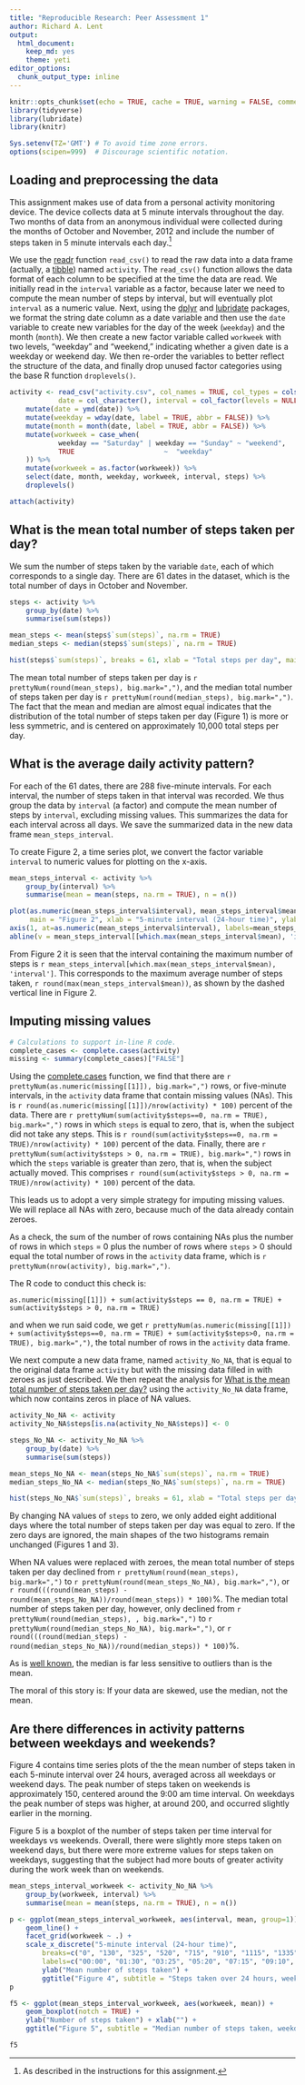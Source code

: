 ```yaml
---
title: "Reproducible Research: Peer Assessment 1"
author: Richard A. Lent
output: 
  html_document:
    keep_md: yes
    theme: yeti
editor_options: 
  chunk_output_type: inline
---
```


```r

knitr::opts_chunk$set(echo = TRUE, cache = TRUE, warning = FALSE, comment = FALSE)
library(tidyverse)
library(lubridate)
library(knitr)

Sys.setenv(TZ='GMT') # To avoid time zone errors.
options(scipen=999)  # Discourage scientific notation.

```

## Loading and preprocessing the data

This assignment makes use of data from a personal activity monitoring device. The device collects data at 5 minute intervals throughout the day. Two months of data from an anonymous individual were collected during the months of October and November, 2012 and include the number of steps taken in 5 minute intervals each day.^[As described in the instructions for this assignment.]

We use the [readr](http://readr.tidyverse.org/) function `read_csv()` to read the raw data into a data frame (actually, a [tibble](http://tibble.tidyverse.org/)) named `activity`. The `read_csv()` function allows the data format of each column to be specified at the time the data are read. We initially read in the `interval` variable as a factor, because later we need to compute the mean number of steps by interval, but will eventually plot `interval` as a numeric value. Next, using the [dplyr](http://dplyr.tidyverse.org/) and [lubridate](http://lubridate.tidyverse.org/) packages, we format the string date column as a date variable and then use the `date` variable to create new variables for the day of the week (`weekday`) and the month (`month`). We then create a new factor variable called `workweek` with two levels, "weekday" and "weekend," indicating whether a given date is a weekday or weekend day. We then re-order the variables to better reflect the structure of the data, and finally drop unused factor categories using the base R function `droplevels()`.  

```r

activity <- read_csv("activity.csv", col_names = TRUE, col_types = cols(steps = col_integer(), 
            date = col_character(), interval = col_factor(levels = NULL))) %>% 
    mutate(date = ymd(date)) %>% 
    mutate(weekday = wday(date, label = TRUE, abbr = FALSE)) %>% 
    mutate(month = month(date, label = TRUE, abbr = FALSE)) %>%
    mutate(workweek = case_when(
            weekday == "Saturday" | weekday == "Sunday" ~ "weekend",
            TRUE                      ~  "weekday"
    )) %>% 
    mutate(workweek = as.factor(workweek)) %>% 
    select(date, month, weekday, workweek, interval, steps) %>% 
    droplevels()

attach(activity)

```

## What is the mean total number of steps taken per day? {#link1}

We sum the number of steps taken by the variable `date`, each of which corresponds to a single day. There are 61 dates in the dataset, which is the total number of days in October and November.

```r

steps <- activity %>% 
    group_by(date) %>% 
    summarise(sum(steps))

mean_steps <- mean(steps$`sum(steps)`, na.rm = TRUE)
median_steps <- median(steps$`sum(steps)`, na.rm = TRUE)

hist(steps$`sum(steps)`, breaks = 61, xlab = "Total steps per day", main = "Figure 1")

```

The mean total number of steps taken per day is `r prettyNum(round(mean_steps), big.mark=",")`, and the median total number of steps taken per day is `r prettyNum(round(median_steps), big.mark=",")`. The fact that the mean and median are almost equal indicates that the distribution of the total number of steps taken per day (Figure 1) is more or less symmetric, and is centered on approximately 10,000 total steps per day. 

## What is the average daily activity pattern?

For each of the 61 dates, there are 288 five-minute intervals. For each interval, the number of steps taken in that interval was recorded. We thus group the data by `interval` (a factor) and compute the mean number of steps by `interval`, excluding missing values. This summarizes the data for each interval across all days. We save the summarized data in the new data frame `mean_steps_interval`.

To create Figure 2, a time series plot, we convert the factor variable `interval` to numeric values for plotting on the x-axis.

```r

mean_steps_interval <- activity %>% 
    group_by(interval) %>% 
    summarise(mean = mean(steps, na.rm = TRUE), n = n()) 

plot(as.numeric(mean_steps_interval$interval), mean_steps_interval$mean, type="l", 
     main = "Figure 2", xlab = "5-minute interval (24-hour time)", ylab = "Mean number of steps taken", xaxt="n")
axis(1, at=as.numeric(mean_steps_interval$interval), labels=mean_steps_interval$interval)
abline(v = mean_steps_interval[[which.max(mean_steps_interval$mean), 'interval']], lty = 5)

```

From Figure 2 it is seen that the interval containing the maximum number of steps is `r mean_steps_interval[which.max(mean_steps_interval$mean), 'interval']`. This corresponds to the maximum average number of steps taken, `r round(max(mean_steps_interval$mean))`, as shown by the dashed vertical line in Figure 2.

## Imputing missing values

```r

# Calculations to support in-line R code.
complete_cases <- complete.cases(activity)
missing <- summary(complete_cases)["FALSE"]

```

Using the [complete.cases](https://stat.ethz.ch/R-manual/R-devel/library/stats/html/complete.cases.html) function, we find that there are `r prettyNum(as.numeric(missing[[1]]), big.mark=",")` rows, or five-minute intervals, in the `activity` data frame that contain missing values (NAs). This is `r round(as.numeric(missing[[1]])/nrow(activity) * 100)` percent of the data. There are `r prettyNum(sum(activity$steps==0, na.rm = TRUE), big.mark=",")` rows in which `steps` is equal to zero, that is, when the subject did not take any steps. This is `r round(sum(activity$steps==0, na.rm = TRUE)/nrow(activity) * 100)` percent of the data. Finally, there are `r prettyNum(sum(activity$steps > 0, na.rm = TRUE), big.mark=",")` rows in which the `steps` variable is greater than zero, that is, when the subject actually moved. This comprises `r round(sum(activity$steps > 0, na.rm = TRUE)/nrow(activity) * 100)` percent of the data.

This leads us to adopt a very simple strategy for imputing missing values. We will replace all NAs with zero, because much of the data already contain zeroes. 

As a check, the sum of the number of rows containing NAs plus the number of rows in which `steps` = 0 plus the number of rows where `steps` > 0 should equal the total number of rows in the `activity` data frame, which is `r prettyNum(nrow(activity), big.mark=",")`.

The R code to conduct this check is:

`as.numeric(missing[[1]]) + sum(activity$steps == 0, na.rm = TRUE) + sum(activity$steps > 0, na.rm = TRUE)`

and when we run said code, we get `r prettyNum(as.numeric(missing[[1]]) + sum(activity$steps==0, na.rm = TRUE) + sum(activity$steps>0, na.rm = TRUE), big.mark=",")`, the total number of rows in the `activity` data frame.

We next compute a new data frame, named `activity_No_NA`, that is equal to the original data frame `activity` but with the missing data filled in with zeroes as just described. We then repeat the analysis for [What is the mean total number of steps taken per day?](#link1) using the `activity_No_NA` data frame, which now contains zeros in place of NA values.

```r

activity_No_NA <- activity
activity_No_NA$steps[is.na(activity_No_NA$steps)] <- 0

steps_No_NA <- activity_No_NA %>% 
    group_by(date) %>% 
    summarise(sum(steps))

mean_steps_No_NA <- mean(steps_No_NA$`sum(steps)`, na.rm = TRUE)
median_steps_No_NA <- median(steps_No_NA$`sum(steps)`, na.rm = TRUE)

hist(steps_No_NA$`sum(steps)`, breaks = 61, xlab = "Total steps per day (NAs replaced by 0)", main = "Figure 3")

```

By changing NA values of `steps` to zero, we only added eight additional days where the total number of steps taken per day was equal to zero. If the zero days are ignored, the main shapes of the two histograms remain unchanged (Figures 1 and 3).

When NA values were replaced with zeroes, the mean total number of steps taken per day declined from `r prettyNum(round(mean_steps), big.mark=",")` to `r prettyNum(round(mean_steps_No_NA), big.mark=",")`, or `r round(((round(mean_steps) - round(mean_steps_No_NA))/round(mean_steps)) * 100)`%. The median total number of steps taken per day, however, only declined from `r prettyNum(round(median_steps), , big.mark=",")` to `r prettyNum(round(median_steps_No_NA), big.mark=",")`, or `r round(((round(median_steps) - round(median_steps_No_NA))/round(median_steps)) * 100)`%.

As is [well known](https://en.wikipedia.org/wiki/Median), the median is far less sensitive to outliers than is the mean.

The moral of this story is: If your data are skewed, use the median, not the mean.

## Are there differences in activity patterns between weekdays and weekends?

Figure 4 contains time series plots of the the mean number of steps taken in each 5-minute interval over 24 hours, averaged across all weekdays or weekend days. The peak number of steps taken on weekends is approximately 150, centered around the 9:00 am time interval. On weekdays the peak number of steps was higher, at around 200, and occurred slightly earlier in the morning.

Figure 5 is a boxplot of the number of steps taken per time interval for weekdays vs weekends. Overall, there were slightly more steps taken on weekend days, but there were more extreme values for steps taken on weekdays, suggesting that the subject had more bouts of greater activity during the work week than on weekends.

```r

mean_steps_interval_workweek <- activity_No_NA %>%
    group_by(workweek, interval) %>%
    summarise(mean = mean(steps, na.rm = TRUE), n = n())

p <- ggplot(mean_steps_interval_workweek, aes(interval, mean, group=1)) +
    geom_line() +
    facet_grid(workweek ~ .) +
    scale_x_discrete("5-minute interval (24-hour time)",
        breaks=c("0", "130", "325", "520", "715", "910", "1115", "1335", "1555", "1815", "2035", "2255"),
        labels=c("00:00", "01:30", "03:25", "05:20", "07:15", "09:10", "11:15", "13:35", "15:55", "18:15", "20:35", "22:55")) +
        ylab("Mean number of steps taken") +
        ggtitle("Figure 4", subtitle = "Steps taken over 24 hours, weekdays vs weekends.")
p
```

```r

f5 <- ggplot(mean_steps_interval_workweek, aes(workweek, mean)) +
    geom_boxplot(notch = TRUE) +
    ylab("Number of steps taken") + xlab("") +
    ggtitle("Figure 5", subtitle = "Median number of steps taken, weekdays vs weekends.")

f5

```










